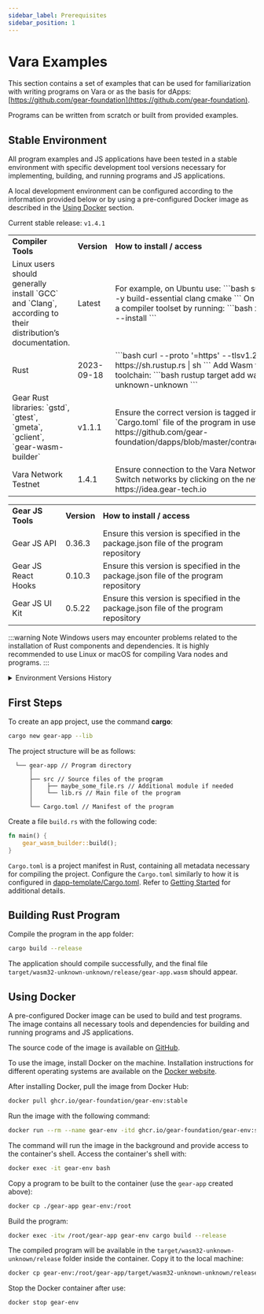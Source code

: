 ```yaml
---
sidebar_label: Prerequisites
sidebar_position: 1
---
```



# Vara Examples

This section contains a set of examples that can be used for familiarization with writing programs on Vara or as the basis for dApps: [https://github.com/gear-foundation](https://github.com/gear-foundation).

Programs can be written from scratch or built from provided examples.

## Stable Environment

All program examples and JS applications have been tested in a stable environment with specific development tool versions necessary for implementing, building, and running programs and JS applications.

A local development environment can be configured according to the information provided below or by using a pre-configured Docker image as described in the [Using Docker](#using-docker) section.

Current stable release: `v1.4.1`

<table>
<tr>
<td><b>Compiler Tools</b></td> 
<td><b>Version</b></td> 
<td><b>How to install / access</b></td>
</tr>

<tr>
<td>Linux users should generally install `GCC` and `Clang`, according to their distribution’s documentation.</td>
<td>Latest</td>
<td>
For example, on Ubuntu use:
```bash
sudo apt install -y build-essential clang cmake
```
On macOS, install a compiler toolset by running:
```bash
xcode-select --install
```
</td>
</tr>

<tr>
<td>Rust</td>
<td>2023-09-18</td>
<td>
```bash
curl --proto '=https' --tlsv1.2 -sSf https://sh.rustup.rs | sh
```
Add Wasm target to the toolchain:
```bash
rustup target add wasm32-unknown-unknown
```
</td>
</tr>

<tr>
<td>Gear Rust libraries: `gstd`, `gtest`, `gmeta`, `gclient`, `gear-wasm-builder`</td>
<td>v1.1.1</td>
<td>
Ensure the correct version is tagged in the `Cargo.toml` file of the program in use. For example: https://github.com/gear-foundation/dapps/blob/master/contracts/Cargo.toml
</td>
</tr>

<tr>
<td>Vara Network Testnet</td>
<td>1.4.1</td>
<td>
Ensure connection to the Vara Network Testnet. Switch networks by clicking on the network name in https://idea.gear-tech.io
</td>
</tr>
</table>

<table>
<tr>
<td><b>Gear JS Tools</b></td>
<td><b>Version</b></td>
<td><b>How to install / access</b></td>
</tr>
<tr>
<td>Gear JS API</td>
<td>0.36.3</td>
<td>Ensure this version is specified in the package.json file of the program repository</td>
</tr>
<tr>
<td>Gear JS React Hooks</td>
<td>0.10.3</td>
<td>Ensure this version is specified in the package.json file of the program repository</td>
</tr>
<tr>
<td>Gear JS UI Kit</td>
<td>0.5.22</td>
<td>Ensure this version is specified in the package.json file of the program repository</td>
</tr>
</table>

:::warning Note
Windows users may encounter problems related to the installation of Rust components and dependencies.
It is highly recommended to use Linux or macOS for compiling Vara nodes and programs.
:::

<details>
  <summary>Environment Versions History</summary>

## Previous Environment Versions

| Vara node version | Runtime version | Gear libraries version | Rust toolchain version |
| ----------------- | --------------- | ---------------------- | ---------------------- |
| v1.4.0            | 1400            | tag = "v1.4.0"         | stable                 |
| v1.3.1            | 1310            | tag = "v1.3.1"         | stable                 |
| v1.2.1            | 1210            | tag = "v1.2.1"         | stable                 |
| v1.1.1            | 1110            | tag = "v1.1.1"         | stable                 |
| v1.0.5            | 1050            | tag = "v1.0.5"         | nightly-2023-09-18     |
| v1.0.2            | 1020            | tag = "v1.0.2"         | nightly-2023-10-14     |
| v1.0.1            | 1010            | tag = "v1.0.1"         | nightly-2023-10-14     |
| v1.0.0            | 1000            | tag = "v1.0.0"         | nightly-2023-04-25     |
| v0.3.3            | 330             | tag = "v0.3.3"         | nightly-2023-04-25     |
| v0.2.2            | 220             | rev = "946ac47"        | nightly-2023-04-25     |
| v0.1.6            | 160             | rev = "78dfa07"        | nightly-2023-04-25     |
| v0.1.4            | 140             | rev = "5c685d0"        | nightly-2023-03-14     |

</details>

## First Steps

To create an app project, use the command **cargo**:

```bash
cargo new gear-app --lib
```

The project structure will be as follows:

```
  └── gear-app // Program directory
      │
      ├── src // Source files of the program
      │    ├── maybe_some_file.rs // Additional module if needed
      │    └── lib.rs // Main file of the program
      │
      └── Cargo.toml // Manifest of the program
```

Create a file `build.rs` with the following code:

```rust
fn main() {
    gear_wasm_builder::build();
}
```

`Cargo.toml` is a project manifest in Rust, containing all metadata necessary for compiling the project.
Configure the `Cargo.toml` similarly to how it is configured in [dapp-template/Cargo.toml](https://github.com/gear-foundation/dapp-template/blob/master/Cargo.toml). Refer to [Getting Started](/docs/getting-started-in-5-minutes.md) for additional details.

## Building Rust Program

Compile the program in the app folder:

```bash
cargo build --release
```

The application should compile successfully, and the final file `target/wasm32-unknown-unknown/release/gear-app.wasm` should appear.

## Using Docker

A pre-configured Docker image can be used to build and test programs. The image contains all necessary tools and dependencies for building and running programs and JS applications.

The source code of the image is available on [GitHub](https://github.com/gear-foundation/gear-env).

To use the image, install Docker on the machine. Installation instructions for different operating systems are available on the [Docker website](https://docs.docker.com/get-docker/).

After installing Docker, pull the image from Docker Hub:

```bash
docker pull ghcr.io/gear-foundation/gear-env:stable
```

Run the image with the following command:

```bash
docker run --rm --name gear-env -itd ghcr.io/gear-foundation/gear-env:stable bash
```

The command will run the image in the background and provide access to the container's shell. Access the container's shell with:

```bash
docker exec -it gear-env bash
```

Copy a program to be built to the container (use the `gear-app` created above):

```bash
docker cp ./gear-app gear-env:/root
```

Build the program:

```bash
docker exec -itw /root/gear-app gear-env cargo build --release
```

The compiled program will be available in the `target/wasm32-unknown-unknown/release` folder inside the container. Copy it to the local machine:

```bash
docker cp gear-env:/root/gear-app/target/wasm32-unknown-unknown/release/. ./
```

Stop the Docker container after use:

```shell
docker stop gear-env
```